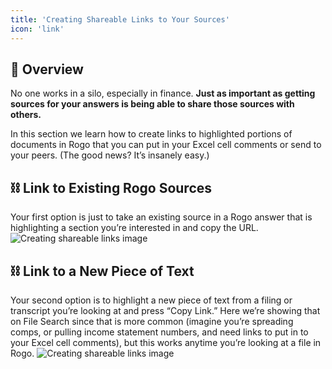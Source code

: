 ```yaml
---
title: 'Creating Shareable Links to Your Sources'
icon: 'link'
---
```


## 🤖 Overview
No one works in a silo, especially in finance. **Just as important as getting sources for your answers is being able to share those sources with others.**

In this section we learn how to create links to highlighted portions of documents in Rogo that you can put in your Excel cell comments or send to your peers. (The good news? It’s insanely easy.)

## ⛓️ Link to Existing Rogo Sources
Your first option is just to take an existing source in a Rogo answer that is highlighting a section you’re interested in and copy the URL.
<img
	src="/images/creating-shareable-links-1.png"
	alt="Creating shareable links image"
/>

## ⛓️ Link to a New Piece of Text
Your second option is to highlight a new piece of text from a filing or transcript you’re looking at and press “Copy Link.” Here we’re showing that on File Search since that is more common (imagine you’re spreading comps, or pulling income statement numbers, and need links to put in to your Excel cell comments), but this works anytime you’re looking at a file in Rogo.
<img
	src="/images/creating-shareable-links-2.png"
	alt="Creating shareable links image"
/>